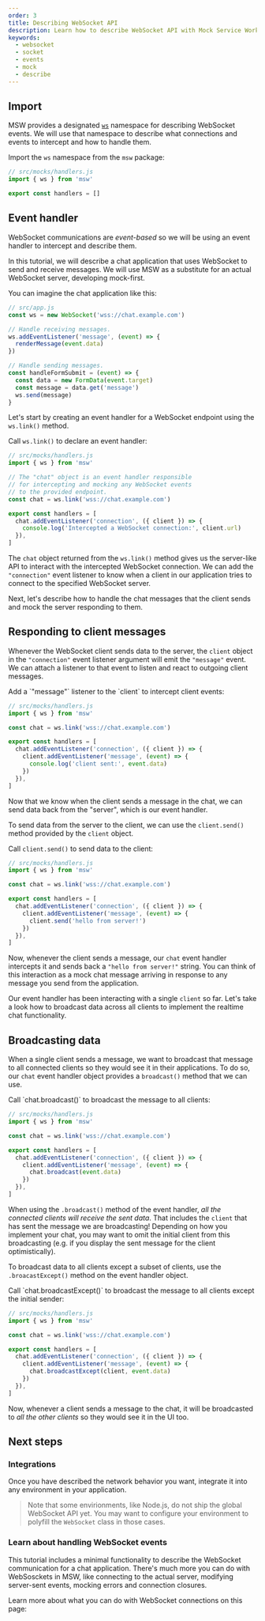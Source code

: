 ```yaml
---
order: 3
title: Describing WebSocket API
description: Learn how to describe WebSocket API with Mock Service Worker.
keywords:
  - websocket
  - socket
  - events
  - mock
  - describe
---
```


## Import

MSW provides a designated [`ws`](/docs/api/ws) namespace for describing WebSocket events. We will use that namespace to describe what connections and events to intercept and how to handle them.


<Action>Import the `ws` namespace from the `msw` package:</Action>

```js {2}
// src/mocks/handlers.js
import { ws } from 'msw'

export const handlers = []
```

## Event handler

WebSocket communications are _event-based_ so we will be using an event handler to intercept and describe them.

In this tutorial, we will describe a chat application that uses WebSocket to send and receive messages. We will use MSW as a substitute for an actual WebSocket server, developing mock-first.

You can imagine the chat application like this:

```js
// src/app.js
const ws = new WebSocket('wss://chat.example.com')

// Handle receiving messages.
ws.addEventListener('message', (event) => {
  renderMessage(event.data)
})

// Handle sending messages.
const handleFormSubmit = (event) => {
  const data = new FormData(event.target)
  const message = data.get('message')
  ws.send(message)
}
```

Let's start by creating an event handler for a WebSocket endpoint using the `ws.link()` method.

<Action>Call `ws.link()` to declare an event handler:</Action>

```js {7,10-12}
// src/mocks/handlers.js
import { ws } from 'msw'

// The "chat" object is an event handler responsible
// for intercepting and mocking any WebSocket events
// to the provided endpoint.
const chat = ws.link('wss://chat.example.com')

export const handlers = [
  chat.addEventListener('connection', ({ client }) => {
    console.log('Intercepted a WebSocket connection:', client.url)
  }),
]
```

The `chat` object returned from the `ws.link()` method gives us the server-like API to interact with the intercepted WebSocket connection. We can add the `"connection"` event listener to know when a client in our application tries to connect to the specified WebSocket server.

Next, let's describe how to handle the chat messages that the client sends and mock the server responding to them.

## Responding to client messages

Whenever the WebSocket client sends data to the server, the `client` object in the `"connection"` event listener argument will emit the `"message"` event. We can attach a listener to that event to listen and react to outgoing client messages.

<Action>
  Add a `"message"` listener to the `client` to intercept client events:
</Action>

```js /client.addEventListener/ {8-10}
// src/mocks/handlers.js
import { ws } from 'msw'

const chat = ws.link('wss://chat.example.com')

export const handlers = [
  chat.addEventListener('connection', ({ client }) => {
    client.addEventListener('message', (event) => {
      console.log('client sent:', event.data)
    })
  }),
]
```

Now that we know when the client sends a message in the chat, we can send data back from the "server", which is our event handler.

To send data from the server to the client, we can use the `client.send()` method provided by the `client` object.

<Action>Call `client.send()` to send data to the client:</Action>

```js /client.send/ {9}
// src/mocks/handlers.js
import { ws } from 'msw'

const chat = ws.link('wss://chat.example.com')

export const handlers = [
  chat.addEventListener('connection', ({ client }) => {
    client.addEventListener('message', (event) => {
      client.send('hello from server!')
    })
  }),
]
```

Now, whenever the client sends a message, our `chat` event handler intercepts it and sends back a `"hello from server!"` string. You can think of this interaction as a mock chat message arriving in response to any message you send from the application.

Our event handler has been interacting with a single `client` so far. Let's take a look how to broadcast data across all clients to implement the realtime chat functionality.

## Broadcasting data

When a single client sends a message, we want to broadcast that message to all connected clients so they would see it in their applications. To do so, our `chat` event handler object provides a `broadcast()` method that we can use.

<Action>
  Call `chat.broadcast()` to broadcast the message to all clients:
</Action>

```js /chat.broadcast/ {9}
// src/mocks/handlers.js
import { ws } from 'msw'

const chat = ws.link('wss://chat.example.com')

export const handlers = [
  chat.addEventListener('connection', ({ client }) => {
    client.addEventListener('message', (event) => {
      chat.broadcast(event.data)
    })
  }),
]
```

When using the `.broadcast()` method of the event handler, _all the connected clients will receive the sent data_. That includes the `client` that has sent the message we are broadcasting! Depending on how you implement your chat, you may want to omit the initial client from this broadcasting (e.g. if you display the sent message for the client optimistically).

To broadcast data to all clients except a subset of clients, use the `.broacastExcept()` method on the event handler object.

<Action>
  Call `chat.broadcastExcept()` to broadcast the message to all clients except
  the initial sender:
</Action>

```js /chat.broadcastExcept/ {9}
// src/mocks/handlers.js
import { ws } from 'msw'

const chat = ws.link('wss://chat.example.com')

export const handlers = [
  chat.addEventListener('connection', ({ client }) => {
    client.addEventListener('message', (event) => {
      chat.broadcastExcept(client, event.data)
    })
  }),
]
```

Now, whenever a client sends a message to the chat, it will be broadcasted to _all the other clients_ so they would see it in the UI too.

## Next steps

### Integrations

Once you have described the network behavior you want, integrate it into any environment in your application.


<div className="md:grid md:grid-cols-2 md:gap-x-5">
  <PageCard
    icon={WindowIcon}
    url="/docs/integrations/browser"
    title="Browser"
    description="Integrate MSW in a browser environment, such as a React application or Storybook."
  />
  <PageCard
    icon={CommandLineIcon}
    url="/docs/integrations/node"
    title="Node.js"
    description="Integrate MSW in Node.js, such as an Express application or a test runner."
  />
</div>

> Note that some envirionments, like Node.js, do not ship the global WebSocket API yet. You may want to configure your environment to polyfill the `WebSocket` class in those cases.

### Learn about handling WebSocket events

This tutorial includes a minimal functionality to describe the WebSocket communication for a chat application. There's much more you can do with WebSosckets in MSW, like connecting to the actual server, modifying server-sent events, mocking errors and connection closures.

Learn more about what you can do with WebSocket connections on this page:


<PageCard
  icon={NewspaperIcon}
  url="/docs/basics/handling-websocket-events"
  title="Handling WebSocket events"
  description="Learn how to intercept and mock WebSocket events."
/>

